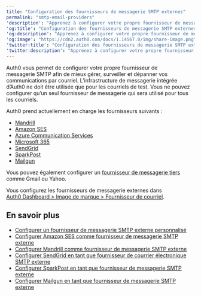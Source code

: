---
title: "Configuration des fournisseurs de messagerie SMTP externes"
permalink: "smtp-email-providers"
'description': "Apprenez à configurer votre propre fournisseur de messagerie SMTP, afin de pouvoir gérer, surveiller et dépanner vos communications par courriel de manière plus complète."
'og:title': "Configuration des fournisseurs de messagerie SMTP externes"
'og:description': "Apprenez à configurer votre propre fournisseur de messagerie SMTP, afin de pouvoir gérer, surveiller et dépanner vos communications par courriel de manière plus complète."
'og:image': "https://cdn2.auth0.com/docs/1.14567.0/img/share-image.png"
'twitter:title': "Configuration des fournisseurs de messagerie SMTP externes"
'twitter:description': "Apprenez à configurer votre propre fournisseur de messagerie SMTP, afin de pouvoir gérer, surveiller et dépanner vos communications par courriel de manière plus complète."
---

Auth0 vous permet de configurer votre propre fournisseur de messagerie SMTP afin de mieux gérer, surveiller et dépanner vos communications par courriel. L’infrastructure de messagerie intégrée d’Auth0 ne doit être utilisée que pour les courriels de test. Vous ne pouvez configurer qu’un seul fournisseur de messagerie qui sera utilisé pour tous les courriels.

Auth0 prend actuellement en charge les fournisseurs suivants :

* [Mandrill](/docs/fr-ca/customize/email/smtp-email-providers/configure-mandrill-as-external-smtp-email-provider)
* [Amazon SES](/docs/fr-ca/customize/email/smtp-email-providers/configure-amazon-ses-as-external-smtp-email-provider)
* [Azure Communication Services](/docs/fr-ca/customize/email/smtp-email-providers/configure-azure-comm-service-as-smtp-email-provider)
* [Microsoft 365](/docs/fr-ca/customize/email/smtp-email-providers/configure-365-exchange-as-smtp-email-provider)
* [SendGrid](/docs/fr-ca/customize/email/smtp-email-providers/configure-sendgrid-as-external-smtp-email-provider)
* [SparkPost](/docs/fr-ca/customize/email/smtp-email-providers/configure-sparkpost-as-external-smtp-email-provider)
* [Mailgun](/docs/fr-ca/customize/email/smtp-email-providers/configure-mailgun-as-external-smtp-email-provider)

Vous pouvez également configurer un [fournisseur de messagerie tiers](/docs/fr-ca/customize/email/smtp-email-providers/configure-custom-external-smtp-email-provider) comme Gmail ou Yahoo.

Vous configurez les fournisseurs de messagerie externes dans [Auth0 Dashboard > Image de marque > Fournisseur de courriel](https://manage.auth0.com/#/templates/provider).

## En savoir plus

* [Configurer un fournisseur de messagerie SMTP externe personnalisé](/docs/fr-ca/customize/email/smtp-email-providers/configure-custom-external-smtp-email-provider)
* [Configurer Amazon SES comme fournisseur de messagerie SMTP externe](/docs/fr-ca/customize/email/smtp-email-providers/configure-amazon-ses-as-external-smtp-email-provider)
* [Configurer Mandrill comme fournisseur de messagerie SMTP externe](/docs/fr-ca/customize/email/smtp-email-providers/configure-mandrill-as-external-smtp-email-provider)
* [Configurer SendGrid en tant que fournisseur de courrier électronique SMTP externe](/docs/fr-ca/customize/email/smtp-email-providers/configure-sendgrid-as-external-smtp-email-provider)
* [Configurer SparkPost en tant que fournisseur de messagerie SMTP externe](/docs/fr-ca/customize/email/smtp-email-providers/configure-sparkpost-as-external-smtp-email-provider)
* [Configurer Mailgun en tant que fournisseur de messagerie SMTP externe](/docs/fr-ca/customize/email/smtp-email-providers/configure-mailgun-as-external-smtp-email-provider)